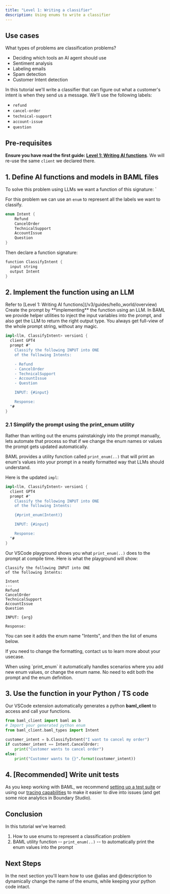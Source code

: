 ```yaml
---
title: "Level 1: Writing a classifier"
description: Using enums to write a classifier
---
```


## Use cases

What types of problems are classification problems?

- Deciding which tools an AI agent should use
- Sentiment analysis
- Labeling emails
- Spam detection
- Customer Intent detection

In this tutorial we'll write a classifier that can figure out what a customer's intent is when they send us a message. We'll use the following labels:

- `refund`
- `cancel-order`
- `technical-support`
- `account-issue`
- `question`

## Pre-requisites

**Ensure you have read the first guide: [Level 1: Writing AI functions](/v3/guides/hello_world/overview)**.
We will re-use the same `client` we declared there.

## 1. Define AI functions and models in BAML files

To solve this problem using LLMs we want a function of this signature:
`

For this problem we can use an `enum` to represent all the labels we want to classify.

```rust classifier.baml
enum Intent {
    Refund
    CancelOrder
    TechnicalSupport
    AccountIssue
    Question
}
```

Then declare a function signature:

```rust classifier.baml
function ClassifyIntent {
  input string
  output Intent
}
```

## 2. Implement the function using an LLM

<Steps>
<Step title="Define the LLM client">
Refer to [Level 1: Writing AI functions](/v3/guides/hello_world/overview)
</Step>
<Step title="Define a prompt">
Create the prompt by **implementing** the function using an LLM.
In BAML we provide helper utilities to inject the input variables into the prompt, and also get the LLM to return the right output type. You always get full-view of the whole prompt string, without any magic.

```rust
impl<llm, ClassifyIntent> version1 {
  client GPT4
  prompt #"
    Classify the following INPUT into ONE
    of the following Intents:

    - Refund
    - CancelOrder
    - TechnicalSupport
    - AccountIssue
    - Question

    INPUT: {#input}

    Response:
  "#
}
```

</Step>
</Steps>

### 2.1 Simplify the prompt using the print_enum utility

Rather than writing out the enums painstakingly into the prompt manually, lets automate that process so that if we change the enum names or values the prompt gets updated automatically.

BAML provides a utility function called `print_enum(..)` that will print an enum's values into your prompt in a neatly formatted way that LLMs should understand.

Here is the updated `impl`:

```rust
impl<llm, ClassifyIntent> version1 {
  client GPT4
  prompt #"
    Classify the following INPUT into ONE
    of the following Intents:

    {#print_enum(Intent)}

    INPUT: {#input}

    Response:
  "#
}
```

Our VSCode playground shows you what `print_enum(..)` does to the prompt at compile time. Here is what the playground will show:

```text
Classify the following INPUT into ONE
of the following Intents:

Intent
---
Refund
CancelOrder
TechnicalSupport
AccountIssue
Question

INPUT: {arg}

Response:
```

You can see it adds the enum name "Intents", and then the list of enums below.

If you need to change the formatting, contact us to learn more about your usecase.

<Tip>
  When using `print_enum` it automatically handles scenarios where you add new
  enum values, or change the enum name. No need to edit both the prompt and the
  enum definition.
</Tip>

## 3. Use the function in your Python / TS code

Our VSCode extension automatically generates a python **baml_client** to access and call your functions.

```python
from baml_client import baml as b
# Import your generated python enum
from baml_client.baml_types import Intent

customer_intent = b.ClassifyIntent("I want to cancel my order")
if customer_intent == Intent.CancelOrder:
    print("Customer wants to cancel order")
else:
    print("Customer wants to {}".format(customer_intent))
```

## 4. [Recommended] Write unit tests

As you keep working with BAML, we recommend [setting up a test suite](/v3/home/running-tests) or using our [tracing capabilities](/v3/home/tracing-tagging) to make it easier to dive into issues (and get some nice analytics in Boundary Studio).

## Conclusion
In this tutorial we've learned:
1. How to use enums to represent a classification problem
2. BAML utility function --  `print_enum(..)` -- to automatically print the enum values into the prompt

## Next Steps

In the next section you'll learn how to use @alias and @description to dynamically change the name of the enums, while keeping your python code intact.
